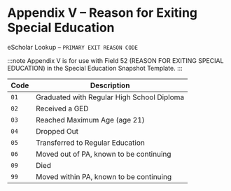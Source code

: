 # Appendix V – Reason for Exiting Special Education

eScholar Lookup – `PRIMARY EXIT REASON CODE`

:::note
Appendix V is for use with Field 52 (REASON FOR EXITING SPECIAL EDUCATION) in the Special Education Snapshot Template.
:::

| Code | Description                                |
|------|--------------------------------------------|
| `01`   | Graduated with Regular High School Diploma |
| `02`   | Received a GED                             |
| `03`   | Reached Maximum Age (age 21)               |
| `04`   | Dropped Out                                |
| `05`   | Transferred to Regular Education           |
| `06`   | Moved out of PA, known to be continuing    |
| `09`   | Died                                       |
| `99`   | Moved within PA, known to be continuing    |
